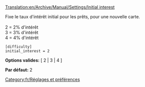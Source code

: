 [[Translation:en/Archive/Manual/Settings/Initial interest]]


Fixe le taux d'intérêt initial pour les prêts, pour une nouvelle carte.<br><br>
2 = 2% d'intérêt<br>
3 = 3% d'intérêt<br>
4 = 4% d'intérêt<br>

<pre>
[difficulty]
initial_interest = 2
</pre>

'''Options valides:''' [ 2 | 3 | 4 ]

'''Par défaut:''' 2


[[Category:fr/Réglages et préférences]]
